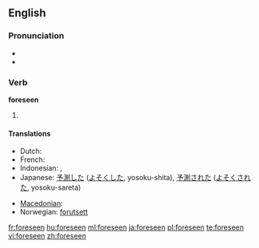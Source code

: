 ==English==

===Pronunciation===
* {{IPA|/foɻ'si:n/}}
* {{audio|en-us-foreseen.ogg|Audio (US)}}

===Verb===
'''foreseen'''

# {{past participle of|[[foresee]]}}

====Translations====
{{trans-top|past participle of foresee}}
* Dutch: {{t+|nl|voorzien}}
* French: {{t+|fr|prévu}}
* Indonesian: {{t-|id|kira|alt=memperkirakan|xs=Indonesian}}, {{t-|id|kira|alt=diperkirakan|xs=Indonesian}}
* Japanese: [[予測]]した ([[よそく]]した, yosoku-shita), [[予測]]された ([[よそく]]された, yosoku-sareta)
{{trans-mid}}
* [[Macedonian]]: {{t|mk|предвиден|m|tr=prédviden}}
* Norwegian: [[forutsett]]
{{trans-bottom}}

[[fr:foreseen]]
[[hu:foreseen]]
[[ml:foreseen]]
[[ja:foreseen]]
[[pl:foreseen]]
[[te:foreseen]]
[[vi:foreseen]]
[[zh:foreseen]]